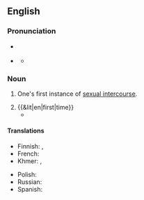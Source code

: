 {{also|first-time}}
==English==

===Pronunciation===
* {{a|RP}} {{IPA|en|/fɜːst taɪm/}}
* {{a|GA}} {{IPA|en|/fɝst taɪm/}}
** {{audio|en|en-us-first time.ogg|Audio (Mid-Atlantic)}}

===Noun===
{{en-noun}}

# One's first instance of [[sexual intercourse]].
#: {{ux|en|Do you remember your '''first time'''?}}
# {{&lit|en|first|time}}
#* {{quote-book
|en
|year=1971
|last=Johnson
|first=Lyndon
|authorlink=Lyndon Johnson
|chapter=The Beginning
|title={{w|The Vantage Point}}
|url=https://archive.org/details/vantagepointpers00john/
|publisher={{w|Holt, Reinhart & Winston}}
|ISBN=0-03-084492-4
|LCCN=74-102146
|OCLC=1067880747
|page=11
|pageurl=https://archive.org/details/vantagepointpers00john/page/11/
|text=Just a minute or so before we left — it must have been about 1:30 p.m. — Assistant Press Secretary {{w|Malcolm Kilduff}} came into the room and addressed me as "Mr. President." This was the '''first time''' anyone had called me that and I must have looked startled; I certainly felt strange.}}

====Translations====
{{trans-top|first instance of sexual intercourse}}
* Finnish: {{t|fi|[[ensimmäinen]] [[kerta]]}}, {{t|fi|[[ensi]] [[kerta]]}}
* French: {{t|fr|première fois|f}}
* Khmer: {{t|km|លើកដំបូង}}, {{t|km|លើកទីមួយ ន}}
{{trans-mid}}
* Polish: {{t|pl|pierwszy raz|m}}
* Russian: {{t+|ru|пе́рвый раз|m}}
* Spanish: {{t|es|primera vez|f}}
{{trans-bottom}}